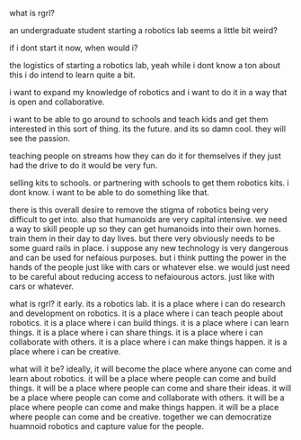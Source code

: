 what is rgrl?

an undergraduate student starting a robotics lab seems a little bit weird?

if i dont start it now, when would i?

the logistics of starting a robotics lab, yeah while i dont know a ton about this i do intend to learn quite a bit. 

i want to expand my knowledge of robotics and i want to do it in a way that is open and collaborative.

i want to be able to go around to schools and teach kids and get them interested in this sort of thing. its the future. and its so damn cool. they will see the passion.

teaching people on streams how they can do it for themselves if they just had the drive to do it would be very fun.

selling kits to schools. or partnering with schools to get them robotics kits. i dont know. i want to be able to do something like that.

there is this overall desire to remove the stigma of robotics being very difficult to get into. also that humanoids are very capital intensive. we need a way to skill people up so they can get humanoids into their own homes. train them in their day to day lives. but there very obviously needs to be some guard rails in place. i suppose any new technology is very dangerous and can be used for nefaious purposes. but i think putting the power in the hands of the people just like with cars or whatever else. we would just need to be careful about reducing access to nefaiourous actors. just like with cars or whatever.

what is rgrl?
it early. its a robotics lab. it is a place where i can do research and development on robotics. it is a place where i can teach people about robotics. it is a place where i can build things. it is a place where i can learn things. it is a place where i can share things. it is a place where i can collaborate with others. it is a place where i can make things happen. it is a place where i can be creative.

what will it be?
ideally, it will become the place where anyone can come and learn about robotics. it will be a place where people can come and build things. it will be a place where people can come and share their ideas. it will be a place where people can come and collaborate with others. it will be a place where people can come and make things happen. it will be a place where people can come and be creative. together we can democratize huamnoid robotics and capture value for the people.

